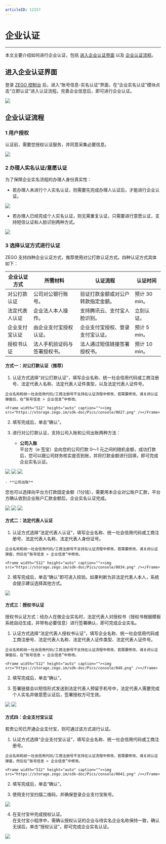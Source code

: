 ```yaml
---
articleID: 12157
---
```

# 企业认证

- - -

本文主要介绍如何进行企业认证，包括 [进入企业认证界面](#进入企业认证界面) 以及 [企业认证流程](#企业认证流程)。

## 进入企业认证界面
登录 [ZEGO 控制台](https://console.zego.im) 后，进入“账号信息-实名认证”界面，在“企业实名认证”模块点击“立即认证”进入认证流程。完善企业信息后，即可进行企业认证。

<Frame width="512" height="auto" caption=""><img src="https://storage.zego.im/sdk-doc/Pics/console/102.png" /></Frame>



## 企业认证流程

### 1 用户授权

认证前，需要您授权认证服务，并同意采集必要信息。

<Frame width="512" height="auto" caption=""><img src="https://storage.zego.im/sdk-doc/Pics/console/0003.png" /></Frame>

### 2 办理人实名认证/意愿认证

为了保障企业实名流程的办理人身份真实性：

- 若办理人未进行个人实名认证，则需要先完成办理人认证后，才能进行企业认证。   
<Frame width="512" height="auto" caption=""><img src="https://storage.zego.im/sdk-doc/Pics/console/0024.png" /></Frame>

- 若办理人已经完成个人实名认证，则无需重复认证，只需要进行意愿认证，支持短信认证和人脸识别两种方式。   
<Frame width="512" height="auto" caption=""><img src="https://storage.zego.im/sdk-doc/Pics/console/0026.png" /></Frame>

### 3 选择认证方式进行认证

ZEGO 支持四种企业认证方式，推荐使用对公打款认证方式。四种认证方式具体如下：


| 企业认证方式 | 所需材料 | 认证流程 | 认证时间 |
| ---- | ---- | ---- | ---- |
| 对公打款认证 | 公司对公银行账号。 | 验证打款金额或对公户转款指定金额。 | 预计 30 min。 |
| 法定代表人认证 | 企业法人本人操作。 | 支持腾讯云、支付宝人脸识别。 | 立刻认证。 |
| 企业支付宝认证 | 由企业支付宝授权认证。 | 企业支付宝授权、登录支付宝认证。 | 预计 5 min。 |
| 授权书认证 | 法人手机验证码与签署授权书。 | 法人通过短信链接签署授权书。 |预计 10 min。 |


#### 方式一：对公打款认证（推荐）

1. 认证方式选择“对公打款认证”，填写企业名称、统一社会信用代码或工商注册号、法定代表人名称、法定代表人证件类型，以及法定代表人证件号。

<Note title="说明">


    企业名称和统一社会信用代码/工商注册号不支持在认证流程中修改，若需要修改，请关闭认证弹窗后，在“账号信息 > 企业信息”中修改。
    
</Note>



    <Frame width="512" height="auto" caption=""><img src="https://storage.zego.im/sdk-doc/Pics/console/0027.png" /></Frame>

2. 填写完成后，单击“确认”。

3. 进行对公打款认证，支持公司入账和公司出账两种方法：   
    - **公司入账**   
平台方（e 签宝）会向您的公司打款 0～1 元之间的随机金额，成功打款后，您可以跟公司财务核实是否到账，并将打款金额进行回填，即可完成企业实名认证。
<Frame width="512" height="auto" caption=""><img src="https://storage.zego.im/sdk-doc/Pics/console/0028.png" /></Frame>
<Frame width="512" height="auto" caption=""><img src="https://storage.zego.im/sdk-doc/Pics/console/0029.png" /></Frame>
<Frame width="512" height="auto" caption=""><img src="https://storage.zego.im/sdk-doc/Pics/console/0030.png" /></Frame>

    - **公司出账**    
您也可以选择向平台方打款固定金额（1分钱），需要用本企业对公账户汇款，平台方确认收到企业账户汇款金额后，企业实名认证完成。
<Frame width="512" height="auto" caption=""><img src="https://storage.zego.im/sdk-doc/Pics/console/0031.png" /></Frame>
<Frame width="512" height="auto" caption=""><img src="https://storage.zego.im/sdk-doc/Pics/console/0032.png" /></Frame>
<Frame width="512" height="auto" caption=""><img src="https://storage.zego.im/sdk-doc/Pics/console/0033.png" /></Frame>

#### 方式二：法定代表人认证

1. 认证方式选择“法定代表人认证”，填写企业名称、统一社会信用代码或工商注册号、法定代表人名称、法定代表人身份证号。

<Note title="说明">


    企业名称和统一社会信用代码/工商注册号不支持在认证流程中修改，若需要修改，请关闭认证弹窗，然后在“账号信息 > 企业信息”中修改。
    
</Note>



    <Frame width="512" height="auto" caption=""><img src="https://storage.zego.im/sdk-doc/Pics/console/0034.png" /></Frame>

2. 填写完成后，单击“确认”即可进入校验。如果判断为非法定代表人本人，系统会提示建议选择其他方式。   
<Frame width="512" height="auto" caption=""><img src="https://storage.zego.im/sdk-doc/Pics/console/0038.png" /></Frame>

#### 方式三：授权书认证

授权书认证方式：经办人在做企业实名时，法定代表人对授权书（授权书根据模板系统自动生成，并带有必要信息）进行签署确认，即可完成企业实名。

1. 认证方式选择“法定代表人授权书认证”，填写企业名称、统一社会信用代码或工商注册号、法定代表人名称、法定代表人证件类型、法定代表人证件号。

<Note title="说明">


    企业名称和统一社会信用代码/工商注册号不支持在认证流程中修改，若需要修改，请关闭认证弹窗后，在“账号信息 > 企业信息”中修改。
    
</Note>



    <Frame width="512" height="auto" caption=""><img src="https://storage.zego.im/sdk-doc/Pics/console/040.png" /></Frame>

2. 填写完成后，单击“确认”。

3. 签署链接会以短信形式发送到法定代表人预留手机号中，法定代表人需要完成个人实名并做意愿认证后，签署授权方可生效。   
<Frame width="512" height="auto" caption=""><img src="https://storage.zego.im/sdk-doc/Pics/console/0039.png" /></Frame>
<Frame width="512" height="auto" caption=""><img src="https://storage.zego.im/sdk-doc/Pics/console/0040.png" /></Frame>

#### 方式四：企业支付宝认证

若贵公司已开通企业支付宝，则可通过该方式进行认证。

1. 认证方式选择“企业支付宝认证”，填写企业名称、统一社会信用代码或工商注册号。

<Note title="说明">


    企业名称和统一社会信用代码/工商注册号不支持在认证流程中修改，若需要修改，请关闭认证弹窗，然后在“账号信息 > 企业信息”中修改。
    
</Note>



    <Frame width="512" height="auto" caption=""><img src="https://storage.zego.im/sdk-doc/Pics/console/0041.png" /></Frame>

2. 填写完成后，单击“确认”。

3. 使用支付宝扫描二维码，并确保登录企业支付宝账号。   
<Frame width="512" height="auto" caption=""><img src="https://storage.zego.im/sdk-doc/Pics/console/0042.png" /></Frame>

4. 在支付宝中完成授权认证。   
在支付宝小程序中，需确认授权认证的企业与待实名企业名称保持一致，确认无误后，单击“授权认证”，即可完成企业实名认证。    
<Frame width="512" height="auto" caption=""><img src="https://storage.zego.im/sdk-doc/Pics/console/0043.png" /></Frame>
